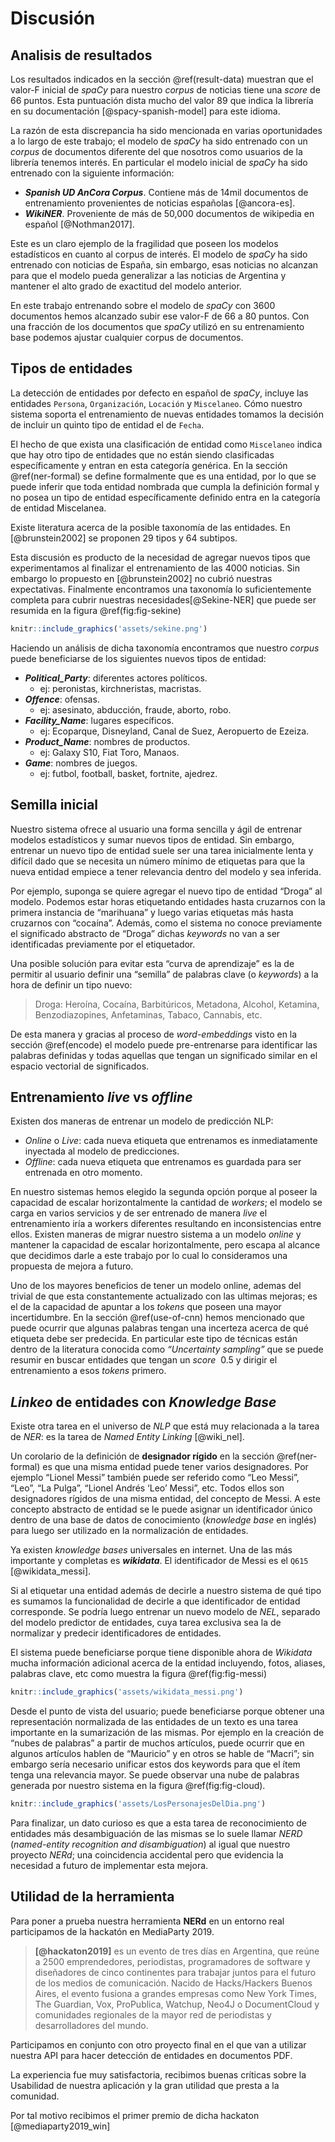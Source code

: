 \newpage
# Discusión {#discussion}

## Analisis de resultados

Los resultados indicados en la sección \@ref(result-data) muestran que el $\text{valor-F}$ inicial de _spaCy_ para nuestro _corpus_ de noticias tiene una _score_ de 66 puntos. Esta puntuación dista mucho del valor 89 que indica la librería en su documentación [@spacy-spanish-model] para este idioma.

La razón de esta discrepancia ha sido mencionada en varias oportunidades a lo largo de este trabajo; el modelo de _spaCy_ ha sido entrenado con un _corpus_ de documentos diferente del que nosotros como usuarios de la librería tenemos interés. En particular el modelo inicial de _spaCy_ ha sido entrenado con la siguiente información:

* **_Spanish UD AnCora Corpus_**. Contiene más de 14mil documentos de entrenamiento provenientes de noticias españolas [@ancora-es].
* **_WikiNER_**. Proveniente de más de 50,000 documentos de wikipedia en español [@Nothman2017].

Este es un claro ejemplo de la fragilidad que poseen los modelos estadísticos en cuanto al corpus de interés. El modelo de _spaCy_ ha sido entrenado con noticias de España, sin embargo, esas noticias no alcanzan para que el modelo pueda generalizar a las noticias de Argentina y mantener el alto grado de exactitud del modelo anterior.

En este trabajo entrenando sobre el modelo de _spaCy_ con 3600 documentos hemos alcanzado subir ese $\text{valor-F}$ de 66 a 80 puntos. Con una fracción de los documentos que _spaCy_ utilizó en su entrenamiento base podemos ajustar cualquier corpus de documentos.

## Tipos de entidades

La detección de entidades por defecto en español de _spaCy_, incluye las entidades `Persona`, `Organización`, `Locación` y `Miscelaneo`. Cómo nuestro sistema soporta el entrenamiento de nuevas entidades tomamos la decisión de incluir un quinto tipo de entidad el de `Fecha`.

El hecho de que exista una clasificación de entidad como `Miscelaneo` indica que hay otro tipo de entidades que no están siendo clasificadas específicamente y entran en esta categoría genérica. En la sección \@ref(ner-formal) se define formalmente que es una entidad, por lo que se puede inferir que toda entidad nombrada que cumpla la definición formal y no posea un tipo de entidad específicamente definido entra en la categoría de entidad Miscelanea.

Existe literatura acerca de la posible taxonomía de las entidades. En [@brunstein2002] se proponen 29 tipos y 64 subtipos.

Esta discusión es producto de la necesidad de agregar nuevos tipos que experimentamos al finalizar el entrenamiento de las 4000 noticias. Sin embargo lo propuesto en [@brunstein2002] no cubrió nuestras expectativas. Finalmente encontramos una taxonomía lo suficientemente completa para cubrir nuestras necesidades[@Sekine-NER] que puede ser resumida en la figura \@ref(fig:fig-sekine)

```r
knitr::include_graphics('assets/sekine.png')
```

Haciendo un análisis de dicha taxonomía encontramos que nuestro _corpus_ puede beneficiarse de los siguientes nuevos tipos de entidad:

* **_Political_Party_**: diferentes actores políticos.
  * ej: peronistas, kirchneristas, macristas.
* **_Offence_**: ofensas.
  * ej: asesinato, abducción, fraude, aborto, robo.
* **_Facility_Name_**: lugares específicos.
  * ej: Ecoparque, Disneyland, Canal de Suez, Aeropuerto de Ezeiza.
* **_Product_Name_**: nombres de productos.
  * ej: Galaxy S10, Fiat Toro, Manaos.
* **_Game_**: nombres de juegos.
  * ej: futbol, football, basket, fortnite, ajedrez.

## Semilla inicial

Nuestro sistema ofrece al usuario una forma sencilla y ágil de entrenar modelos estadísticos y sumar nuevos tipos de entidad. Sin embargo, entrenar un nuevo tipo de entidad suele ser una tarea inicialmente lenta y difícil dado que se necesita un número mínimo de etiquetas para que la nueva entidad empiece a tener relevancia dentro del modelo y sea inferida.

Por ejemplo, suponga se quiere agregar el nuevo tipo de entidad "Droga" al modelo. Podemos estar horas etiquetando entidades hasta cruzarnos con la primera instancia de "marihuana" y luego varias etiquetas más hasta cruzarnos con "cocaína". Además, como el sistema no conoce previamente el significado abstracto de "Droga" dichas _keywords_ no van a ser identificadas previamente por el etiquetador.

Una posible solución para evitar esta "curva de aprendizaje" es la de permitir al usuario definir una "semilla" de palabras clave (o _keywords_) a la hora de definir un tipo nuevo:

> Droga: Heroína, Cocaína, Barbitúricos, Metadona, Alcohol, Ketamina, Benzodiazopines, Anfetaminas, Tabaco, Cannabis, etc.

De esta manera y gracias al proceso de _word-embeddings_ visto en la sección \@ref(encode) el modelo puede pre-entrenarse para identificar las palabras definidas y todas aquellas que tengan un significado similar en el espacio vectorial de significados.

## Entrenamiento _live_ vs _offline_

Existen dos maneras de entrenar un modelo de predicción NLP:

* _Online_ o _Live_: cada nueva etiqueta que entrenamos es inmediatamente inyectada al modelo de predicciones.
* _Offline_: cada nueva etiqueta que entrenamos es guardada para ser entrenada en otro momento.

En nuestro sistemas hemos elegido la segunda opción porque al poseer la capacidad de escalar horizontalmente la cantidad de _workers_; el modelo se carga en varios servicios y de ser entrenado de manera _live_ el entrenamiento iría a workers diferentes resultando en inconsistencias entre ellos. Existen maneras de migrar nuestro sistema a un modelo _online_ y mantener la capacidad de escalar horizontalmente, pero escapa al alcance que decidimos darle a este trabajo por lo cual lo consideramos una propuesta de mejora a futuro.

Uno de los mayores beneficios de tener un modelo online, ademas del trivial de que esta constantemente actualizado con las ultimas mejoras; es el de la capacidad de apuntar a los _tokens_ que poseen una mayor incertidumbre. En la sección \@ref(use-of-cnn) hemos mencionado que puede ocurrir que algunas palabras tengan una incerteza acerca de qué etiqueta debe ser predecida. En particular este tipo de técnicas están dentro de la literatura conocida como _"Uncertainty sampling"_ que se puede resumir en buscar entidades que tengan un _score_ $~ 0.5$ y dirigir el entrenamiento a esos _tokens_ primero.

## _Linkeo_ de entidades con _Knowledge Base_
Existe otra tarea en el universo de _NLP_ que está muy relacionada a la tarea de _NER_: es la tarea de _Named Entity Linking_ [@wiki_nel].

Un corolario de la definición de **designador rígido** en la sección \@ref(ner-formal) es que una misma entidad puede tener varios designadores. Por ejemplo "Lionel Messi" también puede ser referido como "Leo Messi", "Leo", "La Pulga", "Lionel Andrés 'Leo' Messi", etc. Todos ellos son designadores rígidos de una misma entidad, del concepto de Messi. A este concepto abstracto de entidad se le puede asignar un identificador único dentro de una base de datos de conocimiento (_knowledge base_ en inglés) para luego ser utilizado en la normalización de entidades.

Ya existen _knowledge bases_ universales en internet. Una de las más importante y completas es **_wikidata_**. El identificador de Messi es el `Q615` [@wikidata_messi].

Si al etiquetar una entidad además de decirle a nuestro sistema de qué tipo es sumamos la funcionalidad de decirle a que identificador de entidad corresponde. Se podría luego entrenar un nuevo modelo de _NEL_, separado del modelo predictor de entidades, cuya tarea exclusiva sea la de normalizar y predecir identificadores de entidades.

El sistema puede beneficiarse porque tiene disponible ahora de _Wikidata_ mucha información adicional acerca de la entidad incluyendo, fotos, aliases, palabras clave, etc como muestra la figura \@ref(fig:fig-messi)

```r
knitr::include_graphics('assets/wikidata_messi.png')
```

Desde el punto de vista del usuario; puede beneficiarse porque obtener una representación normalizada de las entidades de un texto es una tarea importante en la sumarización de las mismas. Por ejemplo en la creación de "nubes de palabras" a partir de muchos artículos, puede ocurrir que en algunos artículos hablen de "Mauricio" y en otros se hable de "Macri"; sin embargo sería necesario unificar estos dos keywords para que el ítem tenga una relevancia mayor. Se puede observar una nube de palabras generada por nuestro sistema en la figura \@ref(fig:fig-cloud).

```r
knitr::include_graphics('assets/LosPersonajesDelDia.png')
```

Para finalizar, un dato curioso es que a esta tarea de reconocimiento de entidades más desambiguación de las mismas se lo suele llamar _NERD_ (_named-entity recognition and disambiguation_) al igual que nuestro proyecto _NERd_; una coincidencia accidental pero que evidencia la necesidad a futuro de implementar esta mejora.

## Utilidad de la herramienta
Para poner a prueba nuestra herramienta **NERd** en un entorno real participamos de la hackatón en MediaParty 2019.

> **[@hackaton2019]** es un evento de tres días en Argentina, que reúne a 2500 emprendedores, periodistas, programadores de software y diseñadores de cinco continentes para trabajar juntos para el futuro de los medios de comunicación.
> Nacido de Hacks/Hackers Buenos Aires, el evento fusiona a grandes empresas como New York Times, The Guardian, Vox, ProPublica, Watchup, Neo4J o DocumentCloud y comunidades regionales de la mayor red de periodistas y desarrolladores del mundo.

Participamos en conjunto con otro proyecto final en el que van a utilizar nuestra API para hacer detección de entidades en documentos PDF.

La experiencia fue muy satisfactoria, recibimos buenas críticas sobre la Usabilidad de nuestra aplicación y la gran utilidad que presta a la comunidad.


Por tal motivo recibimos el primer premio de dicha hackaton [@mediaparty2019_win]

